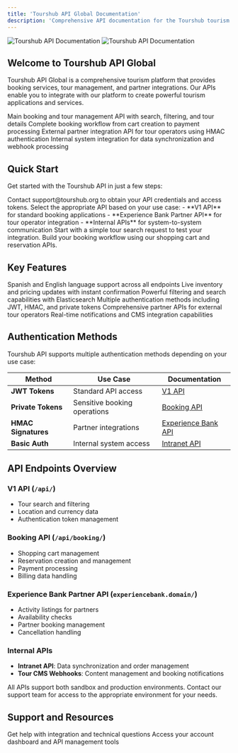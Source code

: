 ```yaml
---
title: 'Tourshub API Global Documentation'
description: 'Comprehensive API documentation for the Tourshub tourism platform'
---
```


<img
  className="block dark:hidden"
  src="/images/hero-light.png"
  alt="Tourshub API Documentation"
/>
<img
  className="hidden dark:block"
  src="/images/hero-dark.png"
  alt="Tourshub API Documentation"
/>

## Welcome to Tourshub API Global

Tourshub API Global is a comprehensive tourism platform that provides booking services, tour management, and partner integrations. Our APIs enable you to integrate with our platform to create powerful tourism applications and services.

<CardGroup cols={2}>
  <Card
    title="V1 API"
    icon="map"
    href="/api-reference/v1-api"
  >
    Main booking and tour management API with search, filtering, and tour details
  </Card>
  <Card
    title="Booking API"
    icon="calendar"
    href="/api-reference/booking-api"
  >
    Complete booking workflow from cart creation to payment processing
  </Card>
  <Card
    title="Experience Bank Partner API"
    icon="handshake"
    href="/api-reference/experience-bank-api"
  >
    External partner integration API for tour operators using HMAC authentication
  </Card>
  <Card
    title="Internal APIs"
    icon="server"
    href="/api-reference/intranet-api"
  >
    Internal system integration for data synchronization and webhook processing
  </Card>
</CardGroup>

## Quick Start

Get started with the Tourshub API in just a few steps:

<Steps>
  <Step title="Get API Credentials">
    Contact support@tourshub.org to obtain your API credentials and access tokens.
  </Step>
  <Step title="Choose Your Integration">
    Select the appropriate API based on your use case:
    - **V1 API** for standard booking applications
    - **Experience Bank Partner API** for tour operator integration
    - **Internal APIs** for system-to-system communication
  </Step>
  <Step title="Make Your First Request">
    Start with a simple tour search request to test your integration.
  </Step>
  <Step title="Implement Booking Flow">
    Build your booking workflow using our shopping cart and reservation APIs.
  </Step>
</Steps>

## Key Features

<CardGroup cols={3}>
  <Card title="Multi-language Support" icon="globe">
    Spanish and English language support across all endpoints
  </Card>
  <Card title="Real-time Availability" icon="clock">
    Live inventory and pricing updates with instant confirmation
  </Card>
  <Card title="Advanced Search" icon="magnifying-glass">
    Powerful filtering and search capabilities with Elasticsearch
  </Card>
  <Card title="Secure Authentication" icon="shield">
    Multiple authentication methods including JWT, HMAC, and private tokens
  </Card>
  <Card title="Partner Integration" icon="link">
    Comprehensive partner APIs for external tour operators
  </Card>
  <Card title="Webhook Support" icon="bell">
    Real-time notifications and CMS integration capabilities
  </Card>
</CardGroup>

## Authentication Methods

Tourshub API supports multiple authentication methods depending on your use case:

| Method | Use Case | Documentation |
|--------|----------|---------------|
| **JWT Tokens** | Standard API access | [V1 API](/api-reference/v1-api) |
| **Private Tokens** | Sensitive booking operations | [Booking API](/api-reference/booking-api) |
| **HMAC Signatures** | Partner integrations | [Experience Bank API](/api-reference/experience-bank-api) |
| **Basic Auth** | Internal system access | [Intranet API](/api-reference/intranet-api) |

## API Endpoints Overview

### V1 API (`/api/`)
- Tour search and filtering
- Location and currency data
- Authentication token management

### Booking API (`/api/booking/`)
- Shopping cart management
- Reservation creation and management
- Payment processing
- Billing data handling

### Experience Bank Partner API (`experiencebank.domain/`)
- Activity listings for partners
- Availability checks
- Partner booking management
- Cancellation handling

### Internal APIs
- **Intranet API**: Data synchronization and order management
- **Tour CMS Webhooks**: Content management and booking notifications

<Note>
All APIs support both sandbox and production environments. Contact our support team for access to the appropriate environment for your needs.
</Note>

## Support and Resources

<CardGroup cols={2}>
  <Card
    title="API Support"
    icon="envelope"
    href="mailto:support@tourshub.org"
  >
    Get help with integration and technical questions
  </Card>
  <Card
    title="Dashboard"
    icon="chart-line"
    href="https://tourshub.org/dashboard"
  >
    Access your account dashboard and API management tools
  </Card>
</CardGroup>